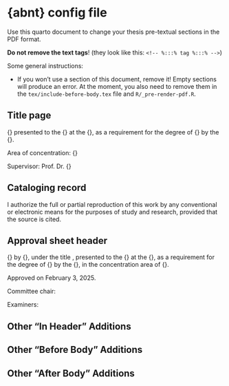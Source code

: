 # {abnt} config file

Use this quarto document to change your thesis pre-textual sections in the PDF format.

__Do not remove the text tags__! (they look like this: `<!-- %:::% tag %:::% -->`)

Some general instructions:

* If you won't use a section of this document, remove it! Empty sections will produce an error. At the moment, you also need to remove them in the `tex/include-before-body.tex` file and `R/_pre-render-pdf.R`.

## Title page

<!-- %:::% title-page body begin %:::% -->
{\imprimirtipotrabalho} presented to the {\imprimirescola} at the {\imprimiruniversidade}, as a requirement for the degree of {\imprimirtituloacademico} by the {\imprimirprograma}.

\smallskip
Area of concentration: {\imprimirareadeconcentracao}

\smallskip
Supervisor: Prof. Dr. {\imprimirorientador}
<!-- %:::% title-page body end %:::% -->

## Cataloging record

<!-- %:::% cataloging-record body begin %:::% -->
I authorize the full or partial reproduction of this work by any conventional or electronic means for the purposes of study and research, provided that the source is cited.
\small


\vfill
\begin{center}
CATALOGUING IN PUBLICATION

(University of São Paulo. School of Arts, Sciences and Humanities. Library)

{\tiny CRB 8-4936}

\medskip
\ABNTEXfontereduzida
\setlength{\fboxsep}{1cm}
\fbox{
\begin{minipage}[c][6cm]{12cm}
Azevedo, Daniel Kachvartanian de

\hspace{0.5cm} {\imprimirtitulo}  / {\imprimirautor} ; supervisor, {\imprimirorientador}. -- {\imprimirdata}

\hspace{0.5cm} {\thelastpage} p : il.

\smallskip
\hspace{0.5cm} {\imprimirtipotrabalho} (\imprimirtituloacademico) -- {\imprimirprograma}, {\imprimirescola}, {\imprimiruniversidade}.

\hspace{0.5cm} {\imprimirnotadeversao}.

\smallskip
\hspace{0.5cm} 1. Complexity science. 2. Chronobiology. 3. Biological rhythms. 4. Chronotypes. 5. Circadian phenotypes. 6. Entrainment. 7. Latitude. I. Rodrigues Neto, Camilo, supervisor II. Title.

\end{minipage}
}
\end{center}
\vspace{\hugeskipamount}
<!-- %:::% cataloging-record body end %:::% -->

## Approval sheet header

<!-- %:::% approval-sheet body begin %:::% -->
{\imprimirtipotrabalho} by {\imprimirautor}, under the title \textbf{\imprimirtitulo}, presented to the {\imprimirescola} at the {\imprimiruniversidade}, as a requirement for the degree of {\imprimirtituloacademico} by the {\imprimirprograma}, in the concentration area of {\imprimirareadeconcentracao}.

\vspace{\hugeskipamount}
Approved on February 3, 2025.

\vspace{\hugeskipamount}
\begin{center}
  Examination committee
\end{center}

\vspace{\smallskipamount}
Committee chair:

\vspace{\tinyskipamount}
\begingroup

\AtBeginEnvironment{tabular}{
  \normalsize\raggedright
  \renewcommand{\arraystretch}{2}
}

\setlength{\arrayrulewidth}{0pt}
\setlength{\tabcolsep}{0cm}
\begin{tabular}{m{2.5cm} m{13.5cm}}
  Prof. Dr. & Camilo Rodrigues Neto \\
  Institution & School of Arts, Sciences, and Humanities, University of São Paulo \\
\end{tabular}

\vspace{\bigskipamount}
Examiners:

\vspace{\tinyskipamount}
\begin{tabular}{m{2.5cm} m{13.5cm}}
  Prof. Dr. & Tiago Gomes de Andrade \\
  Institution & Faculty of Medicine, Federal University of Alagoas \\
  Evaluation &  Approved \\
\end{tabular}

\vspace{\smallskipamount}
\begin{tabular}{m{2.5cm} m{13.5cm}}
  Prof. Dr. & Domingos Alves \\
  Institution & Ribeirão Preto Medical School, University of São Paulo \\
  Evaluation & Approved \\
\end{tabular}

\vspace{\smallskipamount}
\begin{tabular}{m{2.5cm} m{13.5cm}}
  Prof. Dr. & Marcelo de Souza Lauretto \\
  Institution & School of Arts, Sciences, and Humanities, University of São Paulo \\
  Evaluation & Approved \\
\end{tabular}
\endgroup
<!-- %:::% approval-sheet body end %:::% -->

## Other "In Header" Additions

<!-- %:::% other-in-header begin %:::% -->
\definecolor{brand-orange}{HTML}{EA7701}
\definecolor{brand-light-orange}{HTML}{F5BD83}
\definecolor{brand-dark-orange}{HTML}{964D01}
\definecolor{brand-white}{HTML}{FFFFFF}
\definecolor{brand-grey}{HTML}{4F5556}
\definecolor{brand-black}{HTML}{142A32}

\newcommand{\brandorange}[1]{
  \textcolor{brand-orange}{#1}
}

\newcommand{\brandblack}[1]{
  \textcolor{brand-black}{#1}
}
<!-- %:::% other-in-header end %:::% -->

## Other "Before Body" Additions

<!-- %:::% other-before-body begin %:::% -->
<!-- %:::% other-before-body end %:::% -->

## Other "After Body" Additions

<!-- %:::% other-after-body begin %:::% -->
<!-- %:::% other-after-body end %:::% -->
